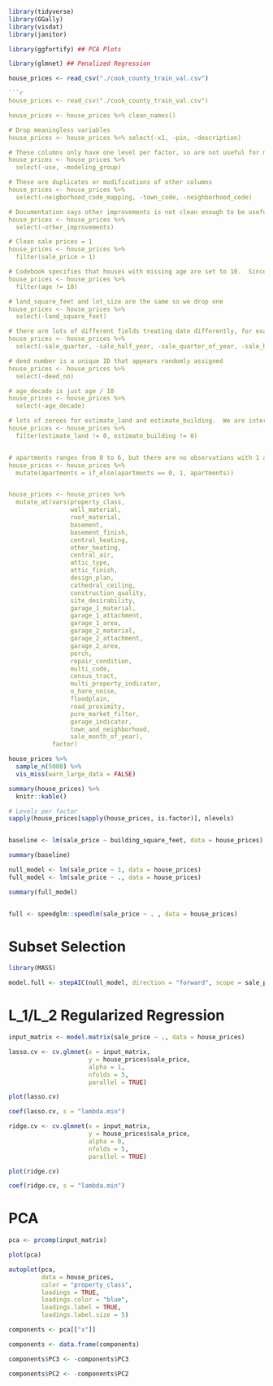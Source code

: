 ``` r
library(tidyverse)
library(GGally)
library(visdat)
library(janitor)

library(ggfortify) ## PCA Plots

library(glmnet) ## Penalized Regression

house_prices <- read_csv("./cook_county_train_val.csv")

```r
house_prices <- read_csv("./cook_county_train_val.csv")

house_prices <- house_prices %>% clean_names()

# Drop meaningless variables
house_prices <- house_prices %>% select(-x1, -pin, -description)

# These columns only have one level per factor, so are not useful for modeling
house_prices <- house_prices %>%
  select(-use, -modeling_group)

# These are duplicates or modifications of other columns
house_prices <- house_prices %>%
  select(-neigborhood_code_mapping, -town_code, -neighborhood_code)

# Documentation says other improvements is not clean enough to be useful
house_prices <- house_prices %>%
  select(-other_improvements)

# Clean sale prices = 1
house_prices <- house_prices %>%
  filter(sale_price > 1)

# Codebook specifies that houses with missing age are set to 10.  Since we can't tell houses with missing age vs houses with true age 10, we decided to drop data points with age == 10.
house_prices <- house_prices %>%
  filter(age != 10)

# land_square_feet and lot_size are the same so we drop one
house_prices <- house_prices %>%
  select(-land_square_feet)

# there are lots of different fields treating date differently, for example sale month of year, sale half year, etc.  To cut down on redundant predictors, we are keeping sale year and sale month of year, as these fields contain the most information
house_prices <- house_prices %>%
  select(-sale_quarter, -sale_half_year, -sale_quarter_of_year, -sale_half_of_year)

# deed number is a unique ID that appears randomly assigned
house_prices <- house_prices %>%
  select(-deed_no)

# age_decade is just age / 10
house_prices <- house_prices %>%
  select(-age_decade)

# lots of zeroes for estimate_land and estimate_building.  We are interested in how good of a predictor of sale prices these estimates are, so we are dropping observations where these are 0
house_prices <- house_prices %>%
  filter(estimate_land != 0, estimate_building != 0)


# apartments ranges from 0 to 6, but there are no observations with 1 apartment.  We want to treat this variable as continuous, so we are transforming apartments = 0 to 1.  This means that an observation with 1 apartment is a free standing dwelling, 2+ apartments is an apartment complex.
house_prices <- house_prices %>%
  mutate(apartments = if_else(apartments == 0, 1, apartments))


house_prices <- house_prices %>%
  mutate_at(vars(property_class,
                 wall_material,
                 roof_material,
                 basement,
                 basement_finish,
                 central_heating,
                 other_heating,
                 central_air,
                 attic_type,
                 attic_finish,
                 design_plan,
                 cathedral_ceiling,
                 construction_quality,
                 site_desirability,
                 garage_1_material,
                 garage_1_attachment,
                 garage_1_area,
                 garage_2_material,
                 garage_2_attachment,
                 garage_2_area,
                 porch,
                 repair_condition,
                 multi_code,
                 census_tract,
                 multi_property_indicator,
                 o_hare_noise,
                 floodplain,
                 road_proximity,
                 pure_market_filter,
                 garage_indicator,
                 town_and_neighborhood,
                 sale_month_of_year),
            factor)
```


``` r
house_prices %>%
  sample_n(5000) %>%
  vis_miss(warn_large_data = FALSE)

summary(house_prices) %>%
  knitr::kable()

# Levels per factor
sapply(house_prices[sapply(house_prices, is.factor)], nlevels)


baseline <- lm(sale_price ~ building_square_feet, data = house_prices)

summary(baseline)

null_model <- lm(sale_price ~ 1, data = house_prices)
full_model <- lm(sale_price ~ ., data = house_prices)

summary(full_model)


full <- speedglm::speedlm(sale_price ~ . , data = house_prices)

```

# Subset Selection

``` r
library(MASS)

model.full <- stepAIC(null_model, direction = "forward", scope = sale_price ~ .)

```

# L_1/L_2 Regularized Regression

``` r
input_matrix <- model.matrix(sale_price ~ ., data = house_prices)

lasso.cv <- cv.glmnet(x = input_matrix,
                      y = house_prices$sale_price,
                      alpha = 1,
                      nfolds = 5,
                      parallel = TRUE)

plot(lasso.cv)

coef(lasso.cv, s = "lambda.min")

ridge.cv <- cv.glmnet(x = input_matrix,
                      y = house_prices$sale_price,
                      alpha = 0,
                      nfolds = 5,
                      parallel = TRUE)

plot(ridge.cv)

coef(ridge.cv, s = "lambda.min")
```


# PCA

``` r
pca <- prcomp(input_matrix)

plot(pca)

autoplot(pca,
         data = house_prices,
         color = "property_class",
         loadings = TRUE,
         loadings.color = "blue",
         loadings.label = TRUE,
         loadings.label.size = 5)

components <- pca[["x"]]

components <- data.frame(components)

components$PC3 <- -components$PC3

components$PC2 <- -components$PC2
```
